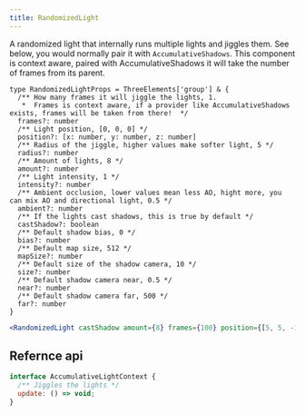 ```yaml
---
title: RandomizedLight
---
```


A randomized light that internally runs multiple lights and jiggles them. See below, you would normally pair it with `AccumulativeShadows`. This component is context aware, paired with AccumulativeShadows it will take the number of frames from its parent.

```tsx
type RandomizedLightProps = ThreeElements['group'] & {
  /** How many frames it will jiggle the lights, 1.
   *  Frames is context aware, if a provider like AccumulativeShadows exists, frames will be taken from there!  */
  frames?: number
  /** Light position, [0, 0, 0] */
  position?: [x: number, y: number, z: number]
  /** Radius of the jiggle, higher values make softer light, 5 */
  radius?: number
  /** Amount of lights, 8 */
  amount?: number
  /** Light intensity, 1 */
  intensity?: number
  /** Ambient occlusion, lower values mean less AO, hight more, you can mix AO and directional light, 0.5 */
  ambient?: number
  /** If the lights cast shadows, this is true by default */
  castShadow?: boolean
  /** Default shadow bias, 0 */
  bias?: number
  /** Default map size, 512 */
  mapSize?: number
  /** Default size of the shadow camera, 10 */
  size?: number
  /** Default shadow camera near, 0.5 */
  near?: number
  /** Default shadow camera far, 500 */
  far?: number
}
```

```jsx
<RandomizedLight castShadow amount={8} frames={100} position={[5, 5, -10]} />
```

## Refernce api

```jsx
interface AccumulativeLightContext {
  /** Jiggles the lights */
  update: () => void;
}
```
